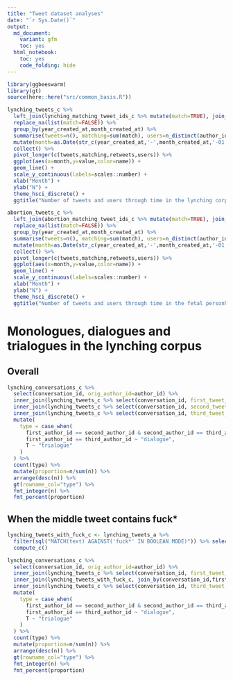 ```yaml
---
title: "Tweet dataset analyses"
date: "`r Sys.Date()`"
output: 
  md_document:
    variant: gfm 
    toc: yes
  html_notebook:
    toc: yes
    code_folding: hide
---
```


```r
library(ggbeeswarm)
library(gt)
source(here::here("src/common_basis.R"))
```

```r
lynching_tweets_c %>%
  left_join(lynching_matching_tweet_ids_c %>% mutate(match=TRUE), join_by(tweet_id)) %>%
  replace_na(list(match=FALSE)) %>%
  group_by(year_created_at,month_created_at) %>%
  summarise(tweets=n(), matching=sum(match), users=n_distinct(author_id), retweets=sum(!is.na(retweet_of)), .groups="drop") %>%
  mutate(month=as.Date(str_c(year_created_at,'-',month_created_at,'-01'))) %>%
  collect() %>%
  pivot_longer(c(tweets,matching,retweets,users)) %>%
  ggplot(aes(x=month,y=value,color=name)) +
  geom_line() +
  scale_y_continuous(labels=scales::number) + 
  xlab("Month") +
  ylab("N") +
  theme_hsci_discrete() +
  ggtitle("Number of tweets and users through time in the lynching corpus")
```

```r
abortion_tweets_c %>%
  left_join(abortion_matching_tweet_ids_c %>% mutate(match=TRUE), join_by(tweet_id)) %>%
  replace_na(list(match=FALSE)) %>%
  group_by(year_created_at,month_created_at) %>%
  summarise(tweets=n(), matching=sum(match), users=n_distinct(author_id), retweets=sum(!is.na(retweet_of)), .groups="drop") %>%
  mutate(month=as.Date(str_c(year_created_at,'-',month_created_at,'-01'))) %>%
  collect() %>%
  pivot_longer(c(tweets,matching,retweets,users)) %>%
  ggplot(aes(x=month,y=value,color=name)) +
  geom_line() +
  scale_y_continuous(labels=scales::number) + 
  xlab("Month") +
  ylab("N") +
  theme_hsci_discrete() +
  ggtitle("Number of tweets and users through time in the fetal personhood corpus")
```

# Monologues, dialogues and trialogues in the lynching corpus

## Overall

```r
lynching_conversations_c %>%
  select(conversation_id, orig_author_id=author_id) %>%
  inner_join(lynching_tweets_c %>% select(conversation_id, first_tweet_id=tweet_id, first_author_id=author_id), join_by(conversation_id)) %>%
  inner_join(lynching_tweets_c %>% select(conversation_id, second_tweet_id=tweet_id, second_author_id=author_id, second_parent_tweet_id=in_reply_to), join_by(conversation_id,first_tweet_id==second_parent_tweet_id)) %>%
  inner_join(lynching_tweets_c %>% select(conversation_id, third_tweet_id=tweet_id, third_author_id=author_id, third_parent_tweet_id=in_reply_to), join_by(conversation_id,second_tweet_id==third_parent_tweet_id)) %>%
  mutate(
    type = case_when(
      first_author_id == second_author_id & second_author_id == third_author_id ~ "monologue",
      first_author_id == third_author_id ~ "dialogue",
      T ~ "trialogue"      
    )
  ) %>% 
  count(type) %>%
  mutate(proportion=n/sum(n)) %>%  
  arrange(desc(n)) %>%
  gt(rowname_col="type") %>%
  fmt_integer(n) %>%
  fmt_percent(proportion)
```

## When the middle tweet contains fuck*

```r
lynching_tweets_with_fuck_c <- lynching_tweets_a %>% 
  filter(sql("MATCH(text) AGAINST('fuck*' IN BOOLEAN MODE)")) %>% select(conversation_id, second_tweet_id=tweet_id, second_author_id=author_id, second_parent_tweet_id=in_reply_to) %>%
  compute_c()

lynching_conversations_c %>%
  select(conversation_id, orig_author_id=author_id) %>%
  inner_join(lynching_tweets_c %>% select(conversation_id, first_tweet_id=tweet_id, first_author_id=author_id), join_by(conversation_id)) %>%
  inner_join(lynching_tweets_with_fuck_c, join_by(conversation_id,first_tweet_id==second_parent_tweet_id)) %>%
  inner_join(lynching_tweets_c %>% select(conversation_id, third_tweet_id=tweet_id, third_author_id=author_id, third_parent_tweet_id=in_reply_to), join_by(conversation_id,second_tweet_id==third_parent_tweet_id)) %>%
  mutate(
    type = case_when(
      first_author_id == second_author_id & second_author_id == third_author_id ~ "monologue",
      first_author_id == third_author_id ~ "dialogue",
      T ~ "trialogue"      
    )
  ) %>% 
  count(type) %>%
  mutate(proportion=n/sum(n)) %>%
  arrange(desc(n)) %>%
  gt(rowname_col="type") %>%
  fmt_integer(n) %>%
  fmt_percent(proportion)
```